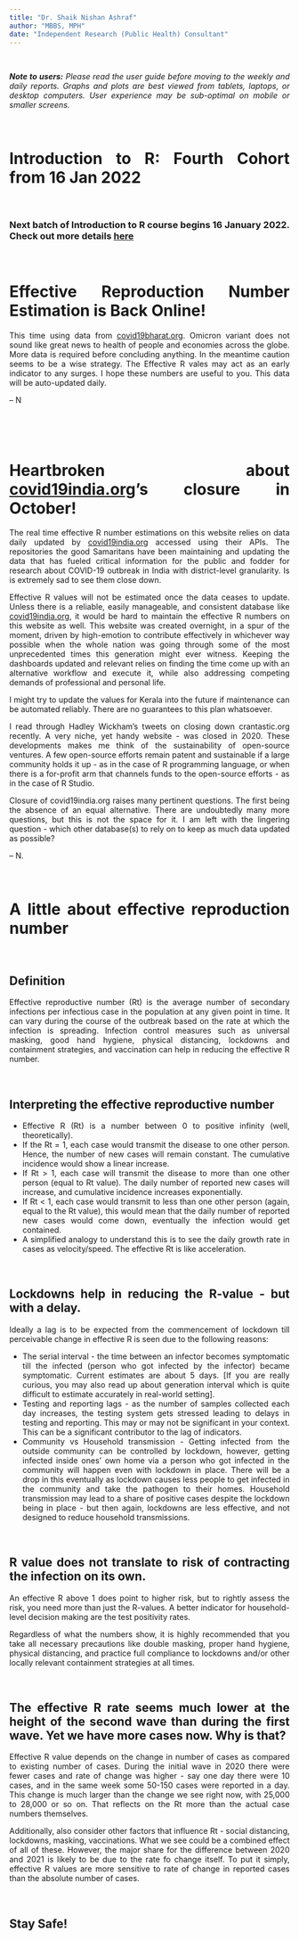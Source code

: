 ```yaml
---
title: "Dr. Shaik Nishan Ashraf"
author: "MBBS, MPH"
date: "Independent Research (Public Health) Consultant"
---
```

<style type="text/css">

h1.title {
  text-align: center;
}
h4.author {
  text-align: center;
}
h4.date {
  text-align: center;
}
</style>

<style>
body {
text-align: justify}
</style>

\

***Note to users:*** *Please read the user guide before moving to the weekly and daily reports. Graphs and plots are best viewed from tablets, laptops, or desktop computers. User experience may be sub-optimal on mobile or smaller screens.*

\

# Introduction to R: Fourth Cohort from 16 Jan 2022

\

### Next batch of Introduction to R course begins 16 January 2022. Check out more details [here](./intro_r_live.html)

\

# Effective Reproduction Number Estimation is Back Online!

This time using data from [covid19bharat.org](www.covid19bharat.org). Omicron variant does not sound like great news to health of people and economies across the globe. More data is required before concluding anything. In the meantime caution seems to be a wise strategy. The Effective R vales may act as an early indicator to any surges. I hope these numbers are useful to you. This data will be auto-updated daily.

-- N

\

\


# Heartbroken about [covid19india.org](www.covid19india.org)'s closure in October! 


The real time effective R number estimations on this website relies on data daily updated by [covid19india.org](www.covid19india.org) accessed using their APIs. The repositories the good Samaritans have been maintaining and updating the data that has fueled critical information for the public and fodder for research about COVID-19 outbreak in India with district-level granularity. Is is extremely sad to see them close down. 


Effective R values will not be estimated once the data ceases to update. Unless there is a reliable, easily manageable, and consistent database like [covid19india.org](www.covid19india.org), it would be hard to maintain the effective R numbers on this website as well. This website was created overnight, in a spur of the moment, driven by high-emotion to contribute effectively in whichever way possible when the whole nation was going through some of the most unprecedented times this generation might ever witness. Keeping the dashboards updated and relevant relies on finding the time come up with an alternative workflow and execute it, while  also addressing competing demands of professional and personal life. 


I might try to update the values for Kerala into the future if maintenance can be automated reliably. There are no guarantees to this plan whatsoever.


I read through Hadley Wickham's tweets on closing down crantastic.org recently. A very niche, yet handy website - was closed in 2020. These developments makes me think of the sustainability of open-source ventures. A few open-source efforts remain patent and sustainable if a large community holds it up - as in the case of R programming language, or when there is a for-profit arm that channels funds to the open-source efforts - as in the case of R Studio.


Closure of covid19india.org raises many pertinent questions. The first being the absence of an equal alternative. There are undoubtedly many more questions, but this is not the space for it. I am left with the lingering question - which other database(s) to rely on to keep as much data updated as possible?

 -- N.

\

# A little about effective reproduction number

\

## Definition
Effective reproductive number (Rt) is the average number of secondary infections per infectious case in the population at any given point in time. It can vary during the course of the outbreak based on the rate at which the infection is spreading. Infection control measures such as universal masking, good hand hygiene, physical distancing, lockdowns and containment strategies, and vaccination can help in reducing the effective R number.

\

## Interpreting the effective reproductive number
- Effective R (Rt) is a number between 0 to positive infinity (well, theoretically).
- If the Rt = 1, each case would transmit the disease to one other person. Hence, the number of new cases will remain constant. The cumulative incidence would show a linear increase.
- If Rt > 1, each case will transmit the disease to more than one other person (equal to Rt value). The daily number of reported new cases will increase, and cumulative incidence increases exponentially.
- If Rt < 1, each case would transmit to less than one other person (again, equal to the Rt value), this would mean that the daily number of reported new cases would come down, eventually the infection would get contained.
- A simplified analogy to understand this is to see the daily growth rate in cases as velocity/speed. The effective Rt is like acceleration.

\

## Lockdowns help in reducing the R-value - but with a delay.
Ideally a lag is to be expected from the commencement of lockdown till perceivable change in effective R is seen due to the following reasons:

- The serial interval - the time between an infector becomes symptomatic till the infected (person who got infected by the infector) became symptomatic. Current estimates are about 5 days. [If you are really curious, you may also read up about generation interval which is quite difficult to estimate accurately in real-world setting].
- Testing and reporting lags - as the number of samples collected each day increases, the testing system gets stressed leading to delays in testing and reporting. This may or may not be significant in your context. This can be a significant contributor to the lag of indicators.
- Community vs Household transmission - Getting infected from the outside community can be controlled by lockdown, however, getting infected inside ones' own home via a person who got infected in the community will happen even with lockdown in place. There will be a drop in this eventually as lockdown causes less people to get infected in the community and take the pathogen to their homes. Household transmission may lead to a share of positive cases despite the lockdown being in place - but then again, lockdowns are less effective, and not designed to reduce household transmissions.

\

## R value does not translate to risk of contracting the infection on its own.
An effective R above 1 does point to higher risk, but to rightly assess the risk, you need more than just the R-values. A better indicator for household-level decision making are the test positivity rates. 

Regardless of what the numbers show, it is highly recommended that you take all necessary precautions like double masking, proper hand hygiene, physical distancing, and practice full compliance to lockdowns and/or other locally relevant containment strategies at all times.

\

## The effective R rate seems much lower at the height of the second wave than during the first wave. Yet we have more cases now. Why is that?
Effective R value depends on the change in number of cases as compared to existing number of cases. During the initial wave in 2020 there were fewer cases and rate of change was higher - say one day there were 10 cases, and in the same week some 50-150 cases were reported in a day. This change is much larger than the change we see right now, with 25,000 to 28,000 or so on. That reflects on the Rt more than the actual case numbers themselves.

Additionally, also consider other factors that influence Rt - social distancing, lockdowns, masking, vaccinations. What we see could be a combined effect of all of these. However, the major share for the difference between 2020 and 2021 is likely to be due to the rate fo change itself. To put it simply, effective R values are more sensitive to rate of change in reported cases than the absolute number of cases.

\

## Stay Safe!

\




